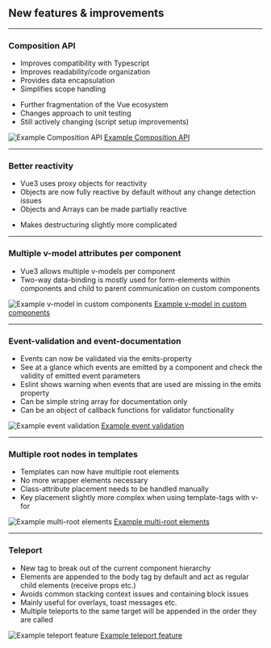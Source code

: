 <!-- section-title: New features & improvements -->
## New features & improvements

---
### Composition API
<!-- block-start: grid -->
<!-- block-start: column -->
<!-- classes: grid -->
- Improves compatibility with Typescript
- Improves readability/code organization
- Provides data encapsulation
- Simplifies scope handling
<!-- - Simpler way to split code and share functionality -->
<!-- - Improves working with JSX and TSX -->
<!-- - Allows usage of arrow functions for computed, methods etc. -->
- Further fragmentation of the Vue ecosystem
- Changes approach to unit testing
- Still actively changing (script setup improvements)

<!-- block-end -->
<!-- block-start: column -->
![Example Composition API](../../code/examples/composition-api-1/screenshot.png)
[Example Composition API](http://127.0.0.1:8085/examples/composition-api-1/)

<!-- block-end -->
<!-- block-end -->

---
### Better reactivity
- Vue3 uses proxy objects for reactivity
- Objects are now fully reactive by default without any change detection issues
- Objects and Arrays can be made partially reactive
<!-- - Requires evergreen browsers (newer than IE11) -->
- Makes destructuring slightly more complicated

---
### Multiple v-model attributes per component
<!-- block-start: grid -->
<!-- block-start: column -->
<!-- classes: grid -->
- Vue3 allows multiple v-models per component
- Two-way data-binding is mostly used for form-elements within components and child to parent communication on custom components

<!-- block-end -->
<!-- block-start: column -->
![Example v-model in custom components](../../code/examples/v-model-1/screenshot.png)
[Example v-model in custom components](http://127.0.0.1:8085/examples/v-model-1)

<!-- block-end -->
<!-- block-end -->

---
### Event-validation and event-documentation
<!-- block-start: grid -->
<!-- block-start: column -->
<!-- classes: grid -->
- Events can now be validated via the emits-property
- See at a glance which events are emitted by a component and check the validity of emitted event parameters
- Eslint shows warning when events that are used are missing in the emits property
- Can be simple string array for documentation only
- Can be an object of callback functions for validator functionality

<!-- block-end -->
<!-- block-start: column -->
![Example event validation](../../code/examples/emits-1/screenshot.png)
[Example event validation](http://127.0.0.1:8085/examples/emits-1/)

<!-- block-end -->
<!-- block-end -->

---
### Multiple root nodes in templates
<!-- block-start: grid -->
<!-- block-start: column -->
<!-- classes: grid -->
- Templates can now have multiple root elements
- No more wrapper elements necessary
- Class-attribute placement needs to be handled manually
- Key placement slightly more complex when using template-tags with v-for

<!-- block-end -->
<!-- block-start: column -->
![Example multi-root elements](../../code/examples/multi-root-1/screenshot.png)
[Example multi-root elements](http://127.0.0.1:8085/examples/multi-root-1)

<!-- block-end -->
<!-- block-end -->

---
### Teleport
<!-- block-start: grid -->
<!-- block-start: column -->
<!-- classes: grid -->
- New tag to break out of the current component hierarchy
- Elements are appended to the body tag by default and act as regular child elements (receive props etc.)
- Avoids common stacking context issues and containing block issues
- Mainly useful for overlays, toast messages etc.
- Multiple teleports to the same target will be appended in the order they are called

<!-- block-end -->
<!-- block-start: column -->
![Example teleport feature](../../code/examples/teleport-1/screenshot.png)
[Example teleport feature](http://127.0.0.1:8085/examples/teleport-1)

<!-- block-end -->
<!-- block-end -->